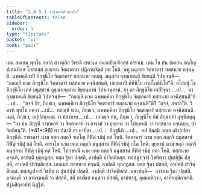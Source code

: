 ```yaml
---
title: "2.4.5.1 ราชาคารสิกฺขาปท"
tableOfContents: false
sidebar:
  order: 1
type: "tipitaka"
basket: "vi"
book: "paci"
---
```



<DynamicBreadcrumb />

<Division number="977" book="paci">

<Paragraph number="2990" book="paci">
เตน สมเยน พุทฺโธ ภควา สาวตฺถิยํ วิหรติ เชตวเน อนาถปิณฺฑิกสฺส อาราเม. เตน โข ปน สมเยน รญฺโญ ปเสนทิสฺส โกสลสฺส อุยฺยาเน จิตฺตาคาเร ปฏิภานจิตฺตํ กตํ โหติ. พหู มนุสฺสา จิตฺตาคารํ ทสฺสนาย คจฺฉนฺติ. ฉพฺพคฺคิยาปิ ภิกฺขุนิโย จิตฺตาคารํ ทสฺสนาย อคมํสุ. มนุสฺสา อุชฺฌายนฺติ ขิยฺยนฺติ วิปาเจนฺติ—  “กถญฺหิ นาม ภิกฺขุนิโย จิตฺตาคารํ ทสฺสนาย คจฺฉิสฺสนฺติ, เสยฺยถาปิ คิหินิโย กามโภคินิโย”ติ.
</Paragraph>

<Paragraph number="2991" book="paci">
อโสฺสสุํ โข ภิกฺขุนิโย เตสํ มนุสฺสานํ อุชฺฌายนฺตานํ ขิยฺยนฺตานํ วิปาเจนฺตานํ. ยา ตา ภิกฺขุนิโย อปฺปิจฺฉา …เป…  ตา อุชฺฌายนฺติ ขิยฺยนฺติ วิปาเจนฺติ—  “กถญฺหิ นาม ฉพฺพคฺคิยา ภิกฺขุนิโย จิตฺตาคารํ ทสฺสนาย คจฺฉิสฺสนฺตี”ติ …เป…  “สจฺจํ กิร, ภิกฺขเว, ฉพฺพคฺคิยา ภิกฺขุนิโย จิตฺตาคารํ ทสฺสนาย คจฺฉนฺตี”ติ? “สจฺจํ, ภควา”ติ. วิครหิ พุทฺโธ ภควา …เป…  กถญฺหิ นาม, ภิกฺขเว, ฉพฺพคฺคิยา ภิกฺขุนิโย จิตฺตาคารํ ทสฺสนาย คจฺฉิสฺสนฺติ. เนตํ, ภิกฺขเว, อปฺปสนฺนานํ วา ปสาทาย …เป…  เอวญฺจ ปน, ภิกฺขเว, ภิกฺขุนิโย อิมํ สิกฺขาปทํ อุทฺทิสนฺตุ—
</Paragraph>

</Division>
<Division number="978" book="paci">

<Paragraph number="2992" book="paci">
<Emphasis>“ยา ปน ภิกฺขุนี ราชาคารํ วา จิตฺตาคารํ วา อารามํ วา อุยฺยานํ วา โปกฺขรณึ วา ทสฺสนาย คจฺเฉยฺย, ปาจิตฺติยนฺ”</Emphasis>ติ. (*41*:<Emphasis>96</Emphasis>)
</Paragraph>

</Division>
<Division number="979" book="paci">

<Paragraph number="2993" book="paci">
<Emphasis>ยา ปนา</Emphasis>ติ ยา ยาทิสา …เป…  <Emphasis>ภิกฺขุนี</Emphasis>ติ …เป…  อยํ อิมสฺมึ อตฺเถ อธิปฺเปตา ภิกฺขุนีติ.
</Paragraph>

<Paragraph number="2994" book="paci">
<Emphasis>ราชาคารํ</Emphasis> นาม ยตฺถ กตฺถจิ รญฺโญ กีฬิตุํ รมิตุํ กตํ โหติ.
</Paragraph>

<Paragraph number="2995" book="paci">
<Emphasis>จิตฺตาคารํ</Emphasis> นาม ยตฺถ กตฺถจิ มนุสฺสานํ กีฬิตุํ รมิตุํ กตํ โหติ.
</Paragraph>

<Paragraph number="2996" book="paci">
<Emphasis>อาราโม</Emphasis> นาม ยตฺถ กตฺถจิ มนุสฺสานํ กีฬิตุํ รมิตุํ กโต โหติ.
</Paragraph>

<Paragraph number="2997" book="paci">
<Emphasis>อุยฺยานํ</Emphasis> นาม ยตฺถ กตฺถจิ มนุสฺสานํ กีฬิตุํ รมิตุํ กตํ โหติ.
</Paragraph>

<Paragraph number="2998" book="paci">
<Emphasis>โปกฺขรณี</Emphasis> นาม ยตฺถ กตฺถจิ มนุสฺสานํ กีฬิตุํ รมิตุํ กตา โหติ.
</Paragraph>

</Division>
<Division number="980" book="paci">

<Paragraph number="2999" book="paci">
ทสฺสนาย คจฺฉติ, อาปตฺติ ทุกฺกฏสฺส. ยตฺถ ฐิตา ปสฺสติ, อาปตฺติ ปาจิตฺติยสฺส. ทสฺสนูปจารํ วิชหิตฺวา ปุนปฺปุนํ ปสฺสติ, อาปตฺติ ปาจิตฺติยสฺส. เอกเมกํ ทสฺสนาย คจฺฉติ, อาปตฺติ ทุกฺกฏสฺส. ยตฺถ ฐิตา ปสฺสติ, อาปตฺติ ปาจิตฺติยสฺส. ทสฺสนูปจารํ วิชหิตฺวา ปุนปฺปุนํ ปสฺสติ, อาปตฺติ ปาจิตฺติยสฺส.
</Paragraph>

</Division>
<Division number="981" book="paci">

<Paragraph number="3000" book="paci">
อนาปตฺติ—  อาราเม ฐิตา ปสฺสติ, คจฺฉนฺตี วา อาคจฺฉนฺตี วา ปสฺสติ, สติ กรณีเย คนฺตฺวา ปสฺสติ, อาปทาสุ, อุมฺมตฺติกาย, อาทิกมฺมิกายาติ.

</Paragraph>
</Division>

<Paragraph number="3001" type="center" book="paci">
ปฐมสิกฺขาปทํ นิฏฺฐิตํ.
</Paragraph>